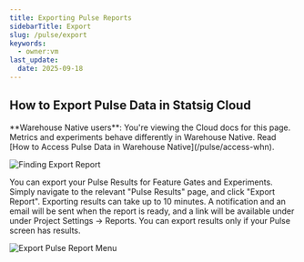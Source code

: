 ```yaml
---
title: Exporting Pulse Reports
sidebarTitle: Export
slug: /pulse/export
keywords:
  - owner:vm
last_update:
  date: 2025-09-18
---
```


## How to Export Pulse Data in Statsig Cloud


<Tip>
**Warehouse Native users**: You're viewing the Cloud docs for this page. Metrics and experiments behave differently in Warehouse Native. Read [How to Access Pulse Data in Warehouse Native](/pulse/access-whn).
</Tip>

![Finding Export Report](https://graphite-user-uploaded-assets-prod.s3.amazonaws.com/CbjKvuo40oMU45psWLvG/a2d68701-6828-47d2-8fde-b44a5cea4abb.png)

You can export your Pulse Results for Feature Gates and Experiments. Simply navigate to the relevant "Pulse Results" page, and click "Export Report". Exporting results can take up to 10 minutes. A notification and an email will be sent when the report is ready, and a link will be available under under Project Settings -> Reports. You can export results only if your Pulse screen has results.

![Export Pulse Report Menu](https://graphite-user-uploaded-assets-prod.s3.amazonaws.com/CbjKvuo40oMU45psWLvG/5af19e59-f2b7-492b-9dc2-9439e447dbcc.png)


